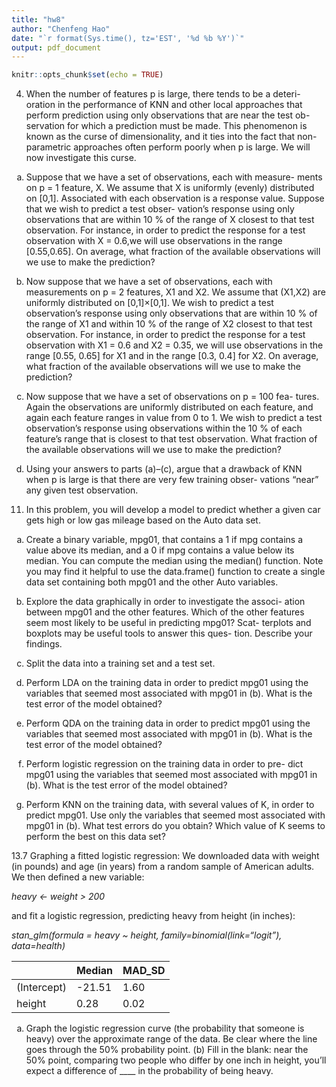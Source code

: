 ```yaml
---
title: "hw8"
author: "Chenfeng Hao"
date: "`r format(Sys.time(), tz='EST', '%d %b %Y')`"
output: pdf_document
---
```


```r
knitr::opts_chunk$set(echo = TRUE)
```

4. When the number of features p is large, there tends to be a deteri- oration in the performance of KNN and other local approaches that perform prediction using only observations that are near the test ob- servation for which a prediction must be made. This phenomenon is known as the curse of dimensionality, and it ties into the fact that non-parametric approaches often perform poorly when p is large. We will now investigate this curse.

(a) Suppose that we have a set of observations, each with measure- ments on p = 1 feature, X. We assume that X is uniformly (evenly) distributed on [0,1]. Associated with each observation is a response value. Suppose that we wish to predict a test obser- vation’s response using only observations that are within 10 % of the range of X closest to that test observation. For instance, in order to predict the response for a test observation with X = 0.6,we will use observations in the range [0.55,0.65]. On average, what fraction of the available observations will we use to make the prediction?  

(b) Now suppose that we have a set of observations, each with measurements on p = 2 features, X1 and X2. We assume that (X1,X2) are uniformly distributed on [0,1]×[0,1]. We wish to predict a test observation’s response using only observations that are within 10 % of the range of X1 and within 10 % of the range of X2 closest to that test observation. For instance, in order to predict the response for a test observation with X1 = 0.6 and X2 = 0.35, we will use observations in the range [0.55, 0.65] for X1 and in the range [0.3, 0.4] for X2. On average, what fraction of the available observations will we use to make the prediction?  

(c) Now suppose that we have a set of observations on p = 100 fea- tures. Again the observations are uniformly distributed on each feature, and again each feature ranges in value from 0 to 1. We wish to predict a test observation’s response using observations within the 10 % of each feature’s range that is closest to that test observation. What fraction of the available observations will we use to make the prediction?  


(d) Using your answers to parts (a)–(c), argue that a drawback of KNN when p is large is that there are very few training obser- vations “near” any given test observation.  

11. In this problem, you will develop a model to predict whether a given car gets high or low gas mileage based on the Auto data set.  

(a) Create a binary variable, mpg01, that contains a 1 if mpg contains a value above its median, and a 0 if mpg contains a value below its median. You can compute the median using the median() function. Note you may find it helpful to use the data.frame() function to create a single data set containing both mpg01 and the other Auto variables.  

(b) Explore the data graphically in order to investigate the associ- ation between mpg01 and the other features. Which of the other features seem most likely to be useful in predicting mpg01? Scat- terplots and boxplots may be useful tools to answer this ques- tion. Describe your findings.  

(c) Split the data into a training set and a test set.  


(d) Perform LDA on the training data in order to predict mpg01 using the variables that seemed most associated with mpg01 in (b). What is the test error of the model obtained?  


(e) Perform QDA on the training data in order to predict mpg01 using the variables that seemed most associated with mpg01 in (b). What is the test error of the model obtained?  


(f) Perform logistic regression on the training data in order to pre- dict mpg01 using the variables that seemed most associated with mpg01 in (b). What is the test error of the model obtained?  


(g) Perform KNN on the training data, with several values of K, in order to predict mpg01. Use only the variables that seemed most associated with mpg01 in (b). What test errors do you obtain? Which value of K seems to perform the best on this data set?  

13.7 Graphing a fitted logistic regression: We downloaded data with weight (in pounds) and age (in  years) from a random sample of American adults. We then defined a new variable:  

*heavy <- weight > 200*  

and fit a logistic regression, predicting heavy from height (in inches):  

*stan_glm(formula = heavy ~ height, family=binomial(link="logit"), data=health)*  

|            | Median | MAD_SD|  
|------------|--------|-------|
|(Intercept) |  -21.51 |1.60  |
|height      |  0.28 |0.02  |

(a) Graph the logistic regression curve (the probability that someone is heavy) over the  approximate range of the data. Be clear where the line goes through the 50% probability  point.  (b) Fill in the blank: near the 50% point, comparing two people who differ by one inch in height,  you’ll expect a difference of ____ in the probability of being heavy. 


